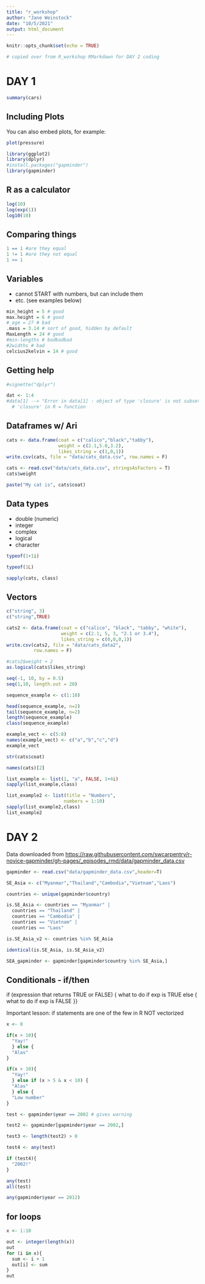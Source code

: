 ```yaml
---
title: "r_workshop"
author: "Jane Weinstock"
date: "10/5/2021"
output: html_document
---
```


```r
knitr::opts_chunk$set(echo = TRUE)

# copied over from R_workshop RMarkdown for DAY 2 coding

```

# DAY 1

```r
summary(cars)
```

## Including Plots

You can also embed plots, for example:

```r
plot(pressure)
```

```r
library(ggplot2)
library(dplyr)
#install.packages("gapminder")
library(gapminder)
```

## R as a calculator

```r
log(10)
log(exp(1))
log10(10)
```

## Comparing things

```r
1 == 1 #are they equal
1 != 1 #are they not equal
1 >= 1
```

## Variables

- cannot START with numbers, but can include them
- etc. (see examples below)

```r
min_height = 5 # good
max.height = 6 # good
#_age = 27 # bad
.mass = 3.14 # sort of good, hidden by default
MaxLength = 24 # good
#min-lengths # badbadbad
#2widths # bad
celcius2kelvin = 14 # good
```

## Getting help

```r
#vignette("dplyr")

dat <- 1:4
#data[1] --> "Error in data[1] : object of type 'closure' is not subsettable"
  # 'closure' in R = function
```

## Dataframes w/ Ari

```r
cats <- data.frame(coat = c("calico","black","tabby"),
                   weight = c(2.1,5.0,3.2),
                   likes_string = c(1,0,1))
write.csv(cats, file = "data/cats_data.csv", row.names = F)

```

```r
cats <- read.csv("data/cats_data.csv", stringsAsFactors = T)
cats$weight

paste("My cat is", cats$coat)
```

## Data types

- double (numeric)
- integer
- complex
- logical
- character

```r
typeof(1+1i)

typeof(1L)

sapply(cats, class)
```

## Vectors

```r
c("string", 3)
c("string",TRUE)
```

```r
cats2 <- data.frame(coat = c("calico", "black", "tabby", "white"),
                    weight = c(2.1, 5, 3, "2.1 or 3.4"),
                    likes_string = c(0,0,0,1))
write.csv(cats2, file = "data/cats_data2",
          row.names = F)
```

```r
#cats2$weight + 2
as.logical(cats$likes_string)

```

```r
seq(-1, 10, by = 0.5)
seq(1,10, length.out = 20)
```

```r
sequence_example <- c(1:10)

head(sequence_example, n=2)
tail(sequence_example, n=2)
length(sequence_example)
class(sequence_example)
```

```r
example_vect <- c(5:8)
names(example_vect) <- c("a","b","c","d")
example_vect
```

```r
str(cats$coat)

names(cats)[2]

```

```r
list_example <- list(1, "a", FALSE, 1+4i)
sapply(list_example,class)
```


```r
list_example2 <- list(title = "Numbers",
                     numbers = 1:10)
sapply(list_example2,class)
list_example2
```


# DAY 2

Data downloaded from <https://raw.githubusercontent.com/swcarpentry/r-novice-gapminder/gh-pages/_episodes_rmd/data/gapminder_data.csv>

```r
gapminder <- read.csv("data/gapminder_data.csv",header=T)

SE_Asia <- c("Myanmar","Thailand","Cambodia","Vietnam","Laos")

countries <- unique(gapminder$country)

is.SE_Asia <- countries == "Myanmar" | 
  countries == "Thailand" | 
  countries == "Cambodia" | 
  countries == "Vietnam" | 
  countries == "Laos"

is.SE_Asia_v2 <- countries %in% SE_Asia

identical(is.SE_Asia, is.SE_Asia_v2)

SEA_gapminder <- gapminder[gapminder$country %in% SE_Asia,]

```

## Conditionals - if/then 

if (expression that returns TRUE or FALSE) {
  what to do if exp is TRUE
  else {
  what to do if exp is FALSE
}}

Important lesson: if statements are one of the few in R NOT vectorized


```r
x <- 8

if(x > 10){
  "Yay!"
  } else {
  "Alas"
}

if(x > 10){
  "Yay!"
  } else if (x > 5 & x < 10) {
  "Alas"
  } else {
  "Low number"
}

```


```r

test <- gapminder$year == 2002 # gives warning

test2 <- gapminder[gapminder$year == 2002,]

test3 <- length(test2) > 0

test4 <- any(test)

if (test4){
  "2002!"
}

any(test)
all(test)

any(gapminder$year == 2012)

```

## for loops

```r
x <- 1:10

out <- integer(length(x))
out
for (i in x){
  sum <- i + 1
  out[i] <- sum
}
out


```


















